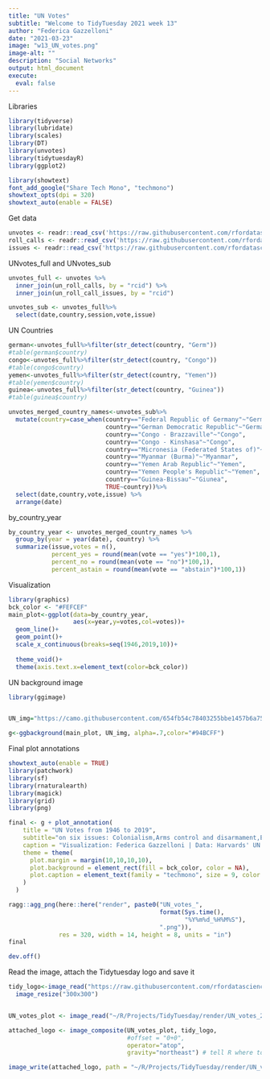 ```yaml
---
title: "UN Votes"
subtitle: "Welcome to TidyTuesday 2021 week 13"
author: "Federica Gazzelloni"
date: "2021-03-23"
image: "w13_UN_votes.png"
image-alt: ""
description: "Social Networks"
output: html_document
execute: 
  eval: false
---
```



Libraries
```r
library(tidyverse)
library(lubridate)
library(scales)
library(DT)
library(unvotes)
library(tidytuesdayR)
library(ggplot2)

library(showtext)
font_add_google("Share Tech Mono", "techmono")
showtext_opts(dpi = 320)
showtext_auto(enable = FALSE)
```

Get data
```r
unvotes <- readr::read_csv('https://raw.githubusercontent.com/rfordatascience/tidytuesday/master/data/2021/2021-03-23/unvotes.csv')
roll_calls <- readr::read_csv('https://raw.githubusercontent.com/rfordatascience/tidytuesday/master/data/2021/2021-03-23/roll_calls.csv')
issues <- readr::read_csv('https://raw.githubusercontent.com/rfordatascience/tidytuesday/master/data/2021/2021-03-23/issues.csv')
```


UNvotes_full and UNvotes_sub
```r
unvotes_full <- unvotes %>%
  inner_join(un_roll_calls, by = "rcid") %>%
  inner_join(un_roll_call_issues, by = "rcid")

unvotes_sub <- unvotes_full%>%
  select(date,country,session,vote,issue)
```

UN Countries
```r
german<-unvotes_full%>%filter(str_detect(country, "Germ"))
#table(german$country)
congo<-unvotes_full%>%filter(str_detect(country, "Congo"))
#table(congo$country)
yemen<-unvotes_full%>%filter(str_detect(country, "Yemen"))
#table(yemen$country)
guinea<-unvotes_full%>%filter(str_detect(country, "Guinea"))
#table(guinea$country)

unvotes_merged_country_names<-unvotes_sub%>%
  mutate(country=case_when(country=="Federal Republic of Germany"~"Germany",
                           country=="German Democratic Republic"~"Germany",
                           country=="Congo - Brazzaville"~"Congo",
                           country=="Congo - Kinshasa"~"Congo",
                           country=="Micronesia (Federated States of)"~"Micronesia",
                           country=="Myanmar (Burma)"~"Myanmar",
                           country=="Yemen Arab Republic"~"Yemen",
                           country=="Yemen People's Republic"~"Yemen",
                           country=="Guinea-Bissau"~"Giunea",
                           TRUE~country))%>%
  select(date,country,vote,issue) %>%
  arrange(date)
```

by_country_year
```r
by_country_year <- unvotes_merged_country_names %>%
  group_by(year = year(date), country) %>%
  summarize(issue,votes = n(),
            percent_yes = round(mean(vote == "yes")*100,1),
            percent_no = round(mean(vote == "no")*100,1),
            percent_astain = round(mean(vote == "abstain")*100,1))
```

Visualization
```r
library(graphics)
bck_color <- "#FEFCEF"
main_plot<-ggplot(data=by_country_year,
                  aes(x=year,y=votes,col=votes))+
  geom_line()+
  geom_point()+
  scale_x_continuous(breaks=seq(1946,2019,10))+
  
  theme_void()+
  theme(axis.text.x=element_text(color=bck_color))
```

UN background image
```r
library(ggimage)


UN_img="https://camo.githubusercontent.com/654fb54c78403255bbe1457b6a75423f5e370ee075eab4db0a189b886b68b8d7/68747470733a2f2f75706c6f61642e77696b696d656469612e6f72672f77696b6970656469612f636f6d6d6f6e732f7468756d622f652f65652f554e5f656d626c656d5f626c75652e7376672f3132303570782d554e5f656d626c656d5f626c75652e706e67"

g<-ggbackground(main_plot, UN_img, alpha=.7,color="#94BCFF")
```

Final plot annotations
```r
showtext_auto(enable = TRUE)
library(patchwork)
library(sf)
library(rnaturalearth)
library(magick)
library(grid)
library(png)

final <- g + plot_annotation(
    title = "UN Votes from 1946 to 2019",
    subtitle="on six issues: Colonialism,Arms control and disarmament,Economic development,Human rights,Palestinian conflict Nuclear weapons and nuclear material",
    caption = "Visualization: Federica Gazzelloni | Data: Harvards' UN votes",
    theme = theme(
      plot.margin = margin(10,10,10,10),
      plot.background = element_rect(fill = bck_color, color = NA),
      plot.caption = element_text(family = "techmono", size = 9, color = bck_color, margin = margin(15,0,0,0), hjust = 0.95)
    )
  )

ragg::agg_png(here::here("render", paste0("UN_votes_",
                                          format(Sys.time(),
                                                 "%Y%m%d_%H%M%S"),
                                          ".png")),
              res = 320, width = 14, height = 8, units = "in")
final

dev.off()
```

Read the image, attach the Tidytuesday logo and save it
```r
tidy_logo<-image_read("https://raw.githubusercontent.com/rfordatascience/tidytuesday/master/static/plot_logo.png") %>%
  image_resize("300x300")


UN_votes_plot <- image_read("~/R/Projects/TidyTuesday/render/UN_votes_20210326_201814.png")

attached_logo <- image_composite(UN_votes_plot, tidy_logo,
                                 #offset = "0+0",
                                 operator="atop",
                                 gravity="northeast") # tell R where to put the logo
```


```r
image_write(attached_logo, path = "~/R/Projects/TidyTuesday/render/UN_votes_W13.png", format = "png") # save final plot
```
























